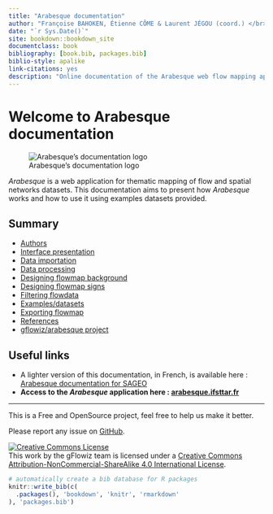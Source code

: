 --- 
title: "Arabesque documentation"
author: "Françoise BAHOKEN, Étienne CÔME & Laurent JÉGOU (coord.) </br> Grégoire LE CAMPION, Marion MAISONOBE & Nicolas ROELANDT"
date: "`r Sys.Date()`"
site: bookdown::bookdown_site
documentclass: book
bibliography: [book.bib, packages.bib]
biblio-style: apalike
link-citations: yes
description: "Online documentation of the Arabesque web flow mapping application"
---

<!-- index.Rmd has to have some content in it or it won't create an index.html 
file. Make sure to keep this in so that index.html is included. -->

# Welcome to Arabesque documentation

![Arabesque's documentation logo](images/logo_arabesque_DOC.png)

_Arabesque_ is a web application for thematic mapping of flow and spatial networks datasets. This documentation aims to present how _Arabesque_ works and how to use it using examples datasets provided.

## Summary {-}

* [Authors](#authors)
* [Interface presentation](#interface)
* [Data importation](#data-import)
* [Data processing](#data-processing)
* [Designing flowmap background](#background-design)
* [Designing flowmap signs](#sign-design)
* [Filtering flowdata](#filtering)
* [Examples/datasets](#examples)
* [Exporting flowmap](#export)
* [References](#references)
* [gflowiz/arabesque project](#gflowiz-project)


## Useful links {-}

- A lighter version of this documentation, in French, is available here : [Arabesque documentation for SAGEO](https://github.com/gflowiz/sageo-ricardo)
- **Access to the _Arabesque_ application here : [arabesque.ifsttar.fr](http://arabesque.ifsttar.fr/)** 

---
This is a Free and OpenSource project, feel free to help us make it better.

Please report any issue on [GitHub](https://github.com/gflowiz/arabesque-doc).


<a rel="license" href="http://creativecommons.org/licenses/by-nc-sa/4.0/"><img alt="Creative Commons License" style="border-width:0" src="https://i.creativecommons.org/l/by-nc-sa/4.0/88x31.png" /></a><br />This work by the gFlowiz team is licensed under a <a rel="license" href="http://creativecommons.org/licenses/by-nc-sa/4.0/">Creative Commons Attribution-NonCommercial-ShareAlike 4.0 International License</a>.


```{r include=FALSE}
# automatically create a bib database for R packages
knitr::write_bib(c(
  .packages(), 'bookdown', 'knitr', 'rmarkdown'
), 'packages.bib')
```